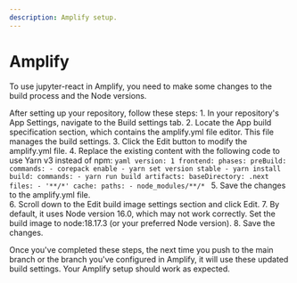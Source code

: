 ```yaml
---
description: Amplify setup.
---
```



# Amplify 

To use jupyter-react in Amplify, you need to make some changes to the build process and the Node versions.

<ModalImage
  small="image-0"
  large="image-0"
  alt="Repository setup"
/>

After setting up your repository, follow these steps:
    1.	In your repository's App Settings, navigate to the Build settings tab.
            <ModalImage
                small="image-1"
                large="image-1"
                alt="App Settings"
            />
	2.	Locate the App build specification section, which contains the amplify.yml file editor. This file manages the build settings.
            <ModalImage
                small="image-2"
                large="image-2"
                alt="App Settings"
            />
	3.	Click the Edit button to modify the amplify.yml file.
	4.	Replace the existing content with the following code to use Yarn v3 instead of npm:
            ```yaml
            version: 1
            frontend:
            phases:
                preBuild:
                commands:
                    - corepack enable
                    - yarn set version stable
                    - yarn install
                build:
                commands:
                    - yarn run build
            artifacts:
                baseDirectory: .next
                files:
                - '**/*'
            cache:
                paths:
                - node_modules/**/*
            ```
	5.	Save the changes to the amplify.yml file.            
	6.	Scroll down to the Edit build image settings section and click Edit.
            <ModalImage
                small="image-3"
                large="image-3"
                alt="Build image settings"
            />
	7.	By default, it uses Node version 16.0, which may not work correctly. Set the build image to node:18.17.3 (or your preferred Node version).
	8.	Save the changes.

Once you've completed these steps, the next time you push to the main branch or the branch you've configured in Amplify, it will use these updated build settings. Your Amplify setup should work as expected.
